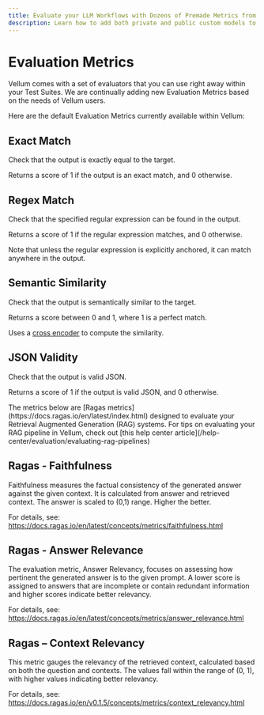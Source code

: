 ```yaml
---
title: Evaluate your LLM Workflows with Dozens of Premade Metrics from Vellum
description: Learn how to add both private and public custom models to your Vellum workspace for enhanced functionality and domain-specific advantages.
---
```

# Evaluation Metrics

Vellum comes with a set of evaluators that you can use right away within your Test Suites. We are continually adding new Evaluation Metrics based on the needs of Vellum users.

Here are the default Evaluation Metrics currently available within Vellum:

## Exact Match

Check that the output is exactly equal to the target.

Returns a score of 1 if the output is an exact match, and 0 otherwise.

## Regex Match

Check that the specified regular expression can be found in the output.

Returns a score of 1 if the regular expression matches, and 0 otherwise.

Note that unless the regular expression is explicitly anchored, it can match anywhere in the output.

## Semantic Similarity

Check that the output is semantically similar to the target.

Returns a score between 0 and 1, where 1 is a perfect match.

Uses a [cross encoder](https://huggingface.co/cross-encoder/stsb-roberta-large) to compute the similarity.

## JSON Validity

Check that the output is valid JSON.

Returns a score of 1 if the output is valid JSON, and 0 otherwise.

<Callout intent="info">
  The metrics below are [Ragas
  metrics](https://docs.ragas.io/en/latest/index.html) designed to evaluate your
  Retrieval Augmented Generation (RAG) systems. For tips on evaluating your RAG
  pipeline in Vellum, check out [this help center
  article](/help-center/evaluation/evaluating-rag-pipelines)
</Callout>

## Ragas - Faithfulness

Faithfulness measures the factual consistency of the generated answer against the given context. It is calculated from answer and retrieved context. The answer is scaled to (0,1) range. Higher the better.

For details, see: https://docs.ragas.io/en/latest/concepts/metrics/faithfulness.html

## Ragas - Answer Relevance

The evaluation metric, Answer Relevancy, focuses on assessing how pertinent the generated answer is to the given prompt. A lower score is assigned to answers that are incomplete or contain redundant information and higher scores indicate better relevancy.

For details, see: https://docs.ragas.io/en/latest/concepts/metrics/answer_relevance.html

## Ragas – Context Relevancy

This metric gauges the relevancy of the retrieved context, calculated based on both the question and contexts. The values fall within the range of (0, 1), with higher values indicating better relevancy.

For details, see: https://docs.ragas.io/en/v0.1.5/concepts/metrics/context_relevancy.html

